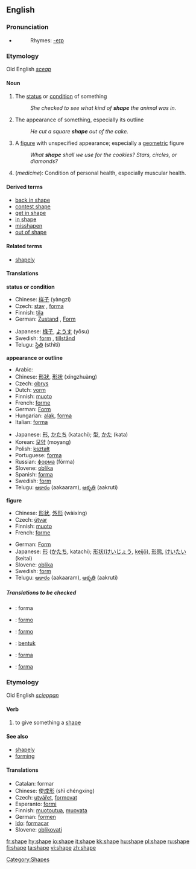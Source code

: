 ==English==

===Pronunciation===
* {{IPA|/ʃeɪp/}}
*:Rhymes: [[Rhymes:English:-eɪp|-eɪp]]

===Etymology===
Old English ''[[sceap]]''

====Noun====
{{en-noun}}

# The [[status]] or [[condition]] of something
#:''She checked to see what kind of '''shape''' the animal was in.''
# The appearance of something, especially its outline
#:''He cut a square '''shape''' out of the cake.''
# A [[figure]] with unspecified appearance; especially a [[geometric]] figure
#:''What '''shape''' shall we use for the cookies?  Stars, circles, or diamonds?''
# (''medicine''): Condition of personal health, especially muscular health.

====Derived terms====
*[[back in shape]]
*[[contest shape]]
*[[get in shape]]
*[[in shape]]
*[[misshapen]]
*[[out of shape]]

====Related terms====
*[[shapely]]

====Translations====
'''status or condition'''
{{top}}
*Chinese: [[样子]] (yàngzi)
*Czech: [[stav]] {{m}}, [[forma]] {{f}}
*Finnish: [[tila]]
*German: [[Zustand]] {{m}}, [[Form]] {{f}}
{{mid}}
*Japanese: [[様子]], [[ようす]] (yōsu)
*Swedish: [[form]] {{c}}, [[tillstånd]] {{n}}
*Telugu: [[స్థితి]] (sthiti)
{{bottom}}

'''appearance or outline'''
{{top}}
*Arabic: {{ARchar|[[شكل]]}} {{IPAchar|(šakl)}}
*Chinese: [[形狀]], [[形状]] (xíngzhuàng)
*Czech: [[obrys]] {{m}}
*Dutch: [[vorm]]
*Finnish: [[muoto]]
*French: [[forme]] {{f}}
*German: [[Form]] {{f}}
*Hungarian: [[alak]], [[forma#Hungarian|forma]]
*Italian: [[forma#Italian|forma]] {{f}}
{{mid}}
*Japanese: [[形]], [[かたち]] (katachi); [[型]], [[かた]] (kata)
*Korean: [[모양]] (moyang)
*Polish: [[kształt]] {{m}}
*Portuguese: [[forma#Portuguese|forma]] {{f}}
*Russian: [[форма]] (fórma) {{f}}
*Slovene: [[oblika]] {{f}}
*Spanish: [[forma#Spanish|forma]] {{f}}
*Swedish: [[form#Swedish|form]] {{c}}
*Telugu: [[ఆకారం]] (aakaaram), [[ఆకృతి]] (aakruti)
{{bottom}}

'''figure'''
{{top}}
*Chinese: [[形状]], [[外形]] (wàixíng)
*Czech: [[útvar]] {{m}}
*Finnish: [[muoto]]
*French: [[forme]] {{f}}
{{mid}}
*German: [[Form]] {{f}}
*Japanese: [[形]] ([[かたち]], katachi); [[形状]]([[けいじょう]], [[keijō]]), [[形態]], [[けいたい]] (keitai)
*Slovene: [[oblika]] {{f}}
*Swedish: [[form]] {{c}}
*Telugu: [[ఆకారం]] (aakaaram), [[ఆకృతి]] (aakruti)
{{bottom}}

=====Translations to be checked=====
{{checktrans}}
*{{ttbc|Catalan}}: forma
*{{ttbc|Esperanto}}: [[formo]]
*{{ttbc|Ido}}: [[formo]]
*{{ttbc|Indonesian}}: [[bentuk]]
*{{ttbc|Italian}}: [[forma]]
*{{ttbc|Spanish}}: [[forma]] {{f}}

===Etymology===
Old English ''[[scieppan]]''

====Verb====
{{en-verb|shap|ing}}

# to give something a [[shape]]

====See also====
*[[shapely]]
*[[form]]ing

====Translations====
*Catalan: formar
*Chinese: 使[[成形]] (shǐ chéngxíng)
*Czech: [[utvářet]], [[formovat]]
*Esperanto: [[formi]]
*Finnish: [[muotoutua]], [[muovata]]
*German: [[formen]]
*[[Ido]]: [[formacar]]
*Slovene: [[oblikovati]]

[[Category:Shapes]]

[[fr:shape]]
[[hy:shape]]
[[io:shape]]
[[it:shape]]
[[kk:shape]]
[[hu:shape]]
[[pl:shape]]
[[ru:shape]]
[[fi:shape]]
[[ta:shape]]
[[vi:shape]]
[[zh:shape]]